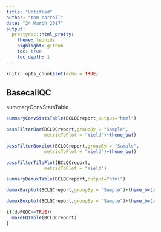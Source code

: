 ```yaml
---
title: "Untitled"
author: "tom carroll"
date: "24 March 2017"
output:
  prettydoc::html_pretty:
    theme: leonids
    highlight: github
    toc: true
    toc_depth: 1
---
```



```r
knitr::opts_chunk$set(echo = TRUE)
```

## BasecallQC

summaryConvStatsTable
```r
summaryConvStatsTable(BCLQCreport,output="html")
```

```r
passFilterBar(BCLQCreport,groupBy = "Sample",
              metricToPlot = "Yield")+theme_bw()


```

```r
passFilterBoxplot(BCLQCreport,groupBy = "Sample",
              metricToPlot = "Yield")+theme_bw()
```

```r
passFilterTilePlot(BCLQCreport,
              metricToPlot = "Yield")
```

```r
summaryDemuxTable(BCLQCreport,output="html")
```

```r
demuxBarplot(BCLQCreport,groupBy = "Sample")+theme_bw()
```

```r
demuxBoxplot(BCLQCreport,groupBy = "Sample")+theme_bw()
```

```r
if(doFQQC==TRUE){
  makeFQTable(BCLQCreport)
}
```
